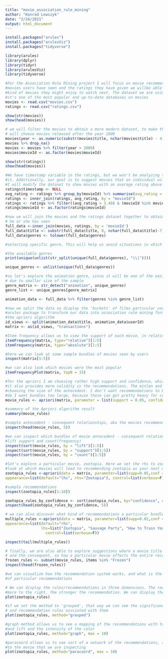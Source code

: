 ---
title: "movie_association_rule_mining"
author: "Konrad Lewszyk"
date: "2/24/2021"
output: html_document
---

```{r setup, include=FALSE}
install.packages("arules")
install.packages("arulesViz")
install.packages("tidyverse")

library(arules)
library(dplyr)
library(tidyr)
library(arulesViz)
library(tidyverse)
```

```{r}
#For the Association Rule Mining project I will focus on movie recommendations. Based on the 
#movies users have seen and the ratings they have given we willbe able to determine what 
#kind of movies they might enjoy to watch next. The dataset we are using is called MovieLens, and 
#it's one of the most popular and up-to-date databases on movies
movies <- read.csv("movies.csv")
ratings <- read.csv("ratings.csv")

show(str(movies))
show(head(movies))
```


```{r}
# we will filter the movies to obtain a more modern dataset, to make the task easier for my computer. I 
# will choose movies released after the year 2009
movies$year <- as.numeric(substr(movies$title, nchar(movies$title) - 4, nchar(movies$title) - 1))
movies %>% drop_na()
movies <- movies %>% filter(year > 2009)
movies$movieId <- as.factor(movies$movieId)
```

```{r}
show(str(ratings))
show(head(movies))
```

```{r}
#We have timestamp variable in the ratings, but we won't be analyzing time series here, so we don't need
#it. Additionally, our goal is to suggest movies that an individual will enjoy for the most part. That's why
#I will modify the dataset to show movies with an average rating above 3.49/5, so 7/10 and above. 
ratings$timestamp <- NULL
avg_rating <- ratings %>% group_by(movieId) %>% summarise(avg_rating = round(mean(rating),2))
ratings <- inner_join(ratings, avg_rating, by = "movieId")
ratings <- ratings %>% filter((avg_rating > 3.49) & (movieId %in% movies$movieId))
ratings$movieId <- as.factor(ratings$movieId)
```


```{r}
#now we will join the movies and the ratings dataset together to obtain the userid and all the titles
# he or she has seen
full_data <-inner_join(movies, ratings, by = 'movieId')
full_data$title <- substr(full_data$title, 0, nchar(full_data$title)-7)
full_data$genres <- tolower(full_data$genres)
```

```{r}
#selecting specific genre. This will help us avoid situations in which antecedent movies recommend a consequent movie of completely different topicality. For now the only indicators we will base our recommendations on are the ratings and the frequency. This means that you could get Schindler's List recommended because you watched Shrek.

#the available genres
print(unique(unlist(str_split(unique(full_data$genres), "\\|"))))

unique_genres <- unlist(unique(full_data$genres))

#so let's explore the animation genre, since it will be one of the easier ones to visualize
# due to smaller size of the sample
genre_matrix <- str_detect("animation", unique_genres)
genre_list <- unique_genres[genre_matrix]

animation_data <- full_data %>% filter(genres %in% genre_list)
```


```{r}
#now we split the data so display the 'buckets' of films particular users have seen, and then we use the
#arules package to transform our data into association rule mining format that will allow us to perform
#the apriori algorithm
id_views <- split(animation_data$title, animation_data$userId)
matrix <- as(id_views, "transactions")
```


```{r}
#Item frequency allows us to view the support of each movie, in relative - percentage, and absolute way
itemFrequency(matrix, type="relative")[1:5]
itemFrequency(matrix, type="absolute")[1:5]

#here we can look at some sample bundles of movies seen by users
inspect(matrix[1:5])

#we can also look which movies were the most popular
itemFrequencyPlot(matrix, topN = 15)

#for the apriori I am choosing rather high support and confidence, which narrows down the data, but 
#it also provides more validity in the recommendations. The minlen and maxlen setting allows for
#choosing the size of the antecedent. I don't want recommendations to be based off of a single movie, nor 
#do I want bundles too large, because those can get pretty heavy for computing
movie_rules <- apriori(matrix, parameter = list(support = 0.05, confidence = 0.8, minlen = 3, maxlen = 5))
```



```{r}
#summary of the Apriori algorithm result  
summary(movie_rules)

#sample antecedent - consequent relationships, aka the movies recommendations
inspect(head(movie_rules, 5))

#we can inspect which bundles of movie antecedent - consequent relationships are the highest in terms of the
#lift support and count(frequency)
inspect(sort(movie_rules, by = "lift")[1:5])
inspect(sort(movie_rules, by = "support")[1:5])
inspect(sort(movie_rules, by = "count")[1:5])

```

```{r}
#let's explore a particular movie, zootopia. Here we set the rhs to zootopia, which means we will
#look at which movies will lead to recommending zootopia as your next movie
zootopia_rules <-apriori(data = matrix, parameter=list(supp=0.05,conf = 0.2, minlen = 3, maxlen = 5), 
appearance=list(default="lhs", rhs="Zootopia"), control=list(verbose=F))

#sample recommendations
inspect(zootopia_rules[1:10])

zootopia_rules_by_confidence <- sort(zootopia_rules, by="confidence", decreasing=TRUE)
inspect(head(zootopia_rules_by_confidence, 5))
```

```{r}
# we can also discover what kind of recommendations a particular bundle of movies will yield
multiple_rules <-apriori(data = matrix, parameter=list(supp=0.02,conf = 0.2, minlen = 3, maxlen = 5), 
appearance=list(default="rhs", 
                lhs=list("Zootopia", "Sausage Party", "How to Train Your Dragon")), 
                  control=list(verbose=F))

inspect(tail(multiple_rules))
```

```{r}
# finally, we are also able to explore suggestions where a movie title occurs in the antecedent
# and the consequent, so how a particular movie affects the entire recommendation ecosystem
frozen_rules <- subset(movie_rules, items %in% "Frozen")
inspect(head(frozen_rules))
```

```{r}
#we can visualize how the recommendation system works, and what is the significance
#of particular recommendations

# We can display the rules/recommendations in three dimensions. The redder and the higher and 
#more to the right, the stronger the recommendation. We can display the data in a variety of ways.
plot(zootopia_rules)
```
```{r, fig.width= 10, fig.height=7}
#if we set the method to 'grouped', that way we can see the significance of particular set of bundles
# and recommendation rules assciated with them
plot(zootopia_rules, method="grouped")
```

```{r}
#graph method allows us to see a mapping of the recommendations with two dimensions:size and support
#and lift and the intensity of the color
plot(zootopia_rules, method="graph", max = 10)
```


```{r}
#paracoord allows us to see sort of a network of the recommendations, and how they follow up
#to the movie that we are inspecting
plot(zootopia_rules, method="paracoord", max = 10)
```




